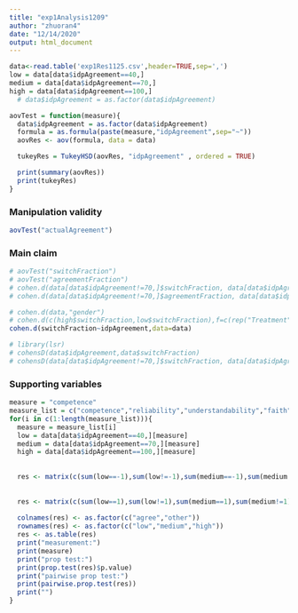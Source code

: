 ```yaml
---
title: "exp1Analysis1209"
author: "zhuoran4"
date: "12/14/2020"
output: html_document
---
```


```r
data<-read.table('exp1Res1125.csv',header=TRUE,sep=',')
low = data[data$idpAgreement==40,]
medium = data[data$idpAgreement==70,]
high = data[data$idpAgreement==100,]
  # data$idpAgreement = as.factor(data$idpAgreement)

aovTest = function(measure){
  data$idpAgreement = as.factor(data$idpAgreement)
  formula = as.formula(paste(measure,"idpAgreement",sep="~"))
  aovRes <- aov(formula, data = data)

  tukeyRes = TukeyHSD(aovRes, "idpAgreement" , ordered = TRUE)

  print(summary(aovRes))
  print(tukeyRes)
}

```
### Manipulation validity
```r
aovTest("actualAgreement")
```

### Main claim 
```r
# aovTest("switchFraction")
# aovTest("agreementFraction")
# cohen.d(data[data$idpAgreement!=70,]$switchFraction, data[data$idpAgreement!=70,]$idpAgreement)
# cohen.d(data[data$idpAgreement!=70,]$agreementFraction, data[data$idpAgreement!=70,]$idpAgreement)

# cohen.d(data,"gender")
# cohen.d(c(high$switchFraction,low$switchFraction),f=c(rep("Treatment",,each=80),rep("control",each=108)))
cohen.d(switchFraction~idpAgreement,data=data)

# library(lsr)
# cohensD(data$idpAgreement,data$switchFraction)
# cohensD(data[data$idpAgreement!=70,]$switchFraction, data[data$idpAgreement!=70,]$idpAgreement)
```
### Supporting variables
```r
measure = "competence"
measure_list = c("competence","reliability","understandability","faith")
for(i in c(1:length(measure_list))){
  measure = measure_list[i]
  low = data[data$idpAgreement==40,][measure]
  medium = data[data$idpAgreement==70,][measure]
  high = data[data$idpAgreement==100,][measure]
  
  
  res <- matrix(c(sum(low==-1),sum(low!=-1),sum(medium==-1),sum(medium!=-1),sum(high==-1),sum(high!=-1)),ncol=2,byrow=TRUE)
  
  
  res <- matrix(c(sum(low==1),sum(low!=1),sum(medium==1),sum(medium!=1),sum(high==1),sum(high!=1)),ncol=2,byrow=TRUE)
  
  colnames(res) <- as.factor(c("agree","other"))
  rownames(res) <- as.factor(c("low","medium","high"))
  res <- as.table(res)
  print("measurement:")
  print(measure)
  print("prop test:")
  print(prop.test(res)$p.value)
  print("pairwise prop test:")
  print(pairwise.prop.test(res))
  print("")
}

```